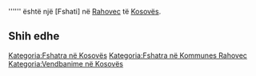 {{Fshat në 
 | Emri                = Segza Mahala
 | Emri (Rasa dhanore) = 
 | Figura              = 
 | Shteti              = Kosovës
 | Komuna              = Rahovec
 | Kodi postar         = 
 | Sipërfaqja          = 
 | Popullsia           = 0
 | Regj. i popullsisë  = 
 | Dend. e popullsisë  = 
 | Faqja zyrtare       = 
 <!--- Koordinatat ----> 
 | Gjerësia            = 42.78784
 | Gjatësia            = 21.09894
 | Lartësia            = 
}}
'''''' është një [Fshati] në [[ Rahovec ]] të [[ Kosovës ]].

<!-- == Gjeografia == -->
<!-- == Historia == -->
<!-- == Demografia == -->
== Shih edhe ==
{{Komuna Rahovec}}
{{Kosovo-Administrata-Cung}}

[[Kategoria:Fshatra në Kosovës]]
[[Kategoria:Fshatra në Kommunes Rahovec]]
[[Kategoria:Vendbanime në Kosovës]]